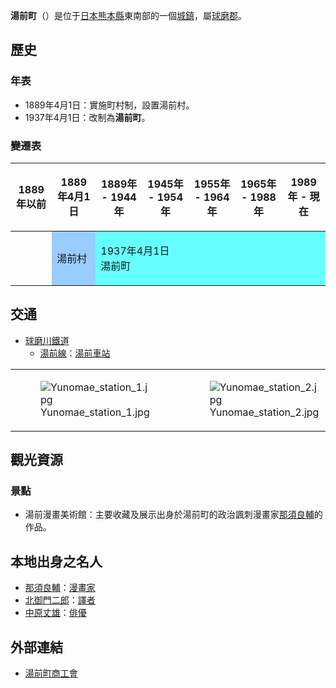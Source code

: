 {{日本町村
| 自治體名=湯前
| 町村=町
| 圖像=[[File:Yunomae_manga_museum_1.jpg|240px]]
| 圖像說明=[[湯前漫畫美術館|湯前漫畫美術館]]（[[那須良輔|那須良輔]]紀念館）
| 町村章=[[File:Emblem_of_Yunomae.gif|100px]]
| 日文原名=湯前町
| 平假名=ゆのまえまち
| 羅馬字拼音=Yunomae-machi
| 都道府縣=熊本縣
| 支廳=
| 郡=球磨郡
| 編號=43506-6
| 面積=48.41
| 邊界未定=
| 人口=4,650
| 統計時間=2008年12月31日
| 自治體=[[水上村|水上村]]、[[多良木町|多良木町]]<br>'''[[宮崎縣|宮崎縣]]'''：[[西米良村|西米良村]]
| 樹=[[檜|檜]]
| 花=[[杜鵑花|杜鵑花]]
| 鳥=[[暗綠繡眼鳥|暗綠繡眼鳥]]
| 其他象徵物=
| 其他象徵=
| 首長=[[鶴田正已|鶴田正已]]
| 卸任日期=2011年4月
| 議員數=11
| 郵遞區號=868-0621
| 所在地=球磨郡湯前町1989-1<br>[[File:Yunomae_town_hall_building_1.jpg|210px]]
| 電話號碼=966-43-4111
| 外部連結={{url|https://www.town.yunomae.lg.jp/}}
| 經度=
| 緯度=
| 地圖=[[File:Yunomae_in_Kumamoto_Prefecture.png|250px]]
| 註記=人口：[http://www.yunomae.com/ 湯前町官方網頁]
}}
'''湯前町'''（{{jpn|j=湯前町|hg=ゆのまえまち|rm=Yunomae machi|f=y}}）是位于[[日本|日本]][[熊本縣|熊本縣]]東南部的一個[[城鎮|城鎮]]，屬[[球磨郡|球磨郡]]。

==歷史==
===年表===
* 1889年4月1日：實施町村制，設置湯前村。
* 1937年4月1日：改制為'''湯前町'''。

===變遷表===
{| class="wikitable" style="font-size:x-small"
! 1889年以前
! 1889年4月1日
! colspan="2" | 1889年 - 1944年
! 1945年 - 1954年
! 1955年 - 1964年
! 1965年 - 1988年
! 1989年 - 現在
! 現在
|-
|
| style="background-color:#9cf;" | 湯前村
| colspan=7 style="background-color:#6ff;" | 1937年4月1日<br/>湯前町
|}

==交通==
* [[球磨川鐵道|球磨川鐵道]]
** [[球磨川鐵道湯前線|湯前線]]：[[湯前車站|湯前車站]]

{| border="0" 
|- 
| [[File:Yunomae_station_1.jpg|thumb]] || [[File:Yunomae_station_2.jpg|thumb]] 
|}

== 觀光資源 ==
=== 景點 ===
* 湯前漫畫美術館：主要收藏及展示出身於湯前町的政治諷刺漫畫家[[那須良輔|那須良輔]]的作品。

== 本地出身之名人 ==
* [[那須良輔|那須良輔]]：[[漫畫家|漫畫家]]
* [[北御門二郎|北御門二郎]]：[[譯者|譯者]]
* [[中原丈雄|中原丈雄]]：[[俳優|俳優]]

==外部連結==
{{commonscat|Yunomae, Kumamoto}}
* {{Ja}} [https://web.archive.org/web/20080424052057/http://www.kumashoko.or.jp/yunomae/ 湯前町商工會]

{{熊本縣}}{{Authority control}}